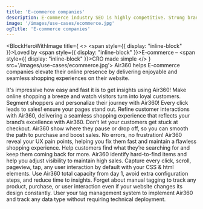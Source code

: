 ```yaml
---
title: 'E-commerce companies'
description: E-commerce industry SEO is highly competitive. Strong brands (including Google) dominate search results, with little room for inefficiencies.
image: '/images/use-cases/ecommerce.jpg'
ogTitle: 'E-commerce companies'
---
```


<BlockHeroWithImage title={
    <>
      <span style={{ display: "inline-block" }}>Loved by</span> <span style={{ display: "inline-block" }}>E-commerce –</span> <span style={{ display: "inline-block" }}>CRO made simple</span>
    </>
  } src='/images/use-cases/ecommerce.jpg'>
  Air360 helps E-commerce companies elevate their online presence by delivering enjoyable and seamless shopping experiences on their website. 
</BlockHeroWithImage>

<ShowcaseLogos>
  <ProductLogo />
  <Okaidi />
</ShowcaseLogos>

<BlockTestimonial name='Aircaribes' src='/logo-brand/air-caraibes.svg'>
  It's impressive how easy and fast it is to get insights using Air360!
</BlockTestimonial>

<SlideFeature title='How does Air360 help e-commerce?'>
  <Slide title='Create experiences that convert' src='/images/use-cases/slides/slide1.svg' shadow={false}>
    Make online shopping a breeze and watch visitors turn into loyal customers. Segment shoppers and personalize their journey with Air360!
  </Slide>
  <Slide title='The best possible version of every page' src='/images/use-cases/slides/slide2.svg' shadow={false}>
    Every click leads to sales! ensure your pages stand out. Refine customer interactions with Air360, delivering a seamless shopping experience that reflects your brand’s excellence with Air360.
  </Slide>
  <Slide title='Simplify the buying experience' src='/images/use-cases/slides/slide3.svg' shadow={false}>
    Don’t let your customers get stuck at checkout. Air360 show where they pause or drop off, so you can smooth the path to purchase and boost sales.
  </Slide>
  <Slide title='Keep your site running smoothly' src='/images/use-cases/slides/slide4.svg' shadow={false}>
    No errors, no frustration!  Air360 reveal your UX pain points, helping you fix them fast and maintain a flawless shopping experience.
  </Slide>
  <Slide title='Keep your customers happy' src='/images/use-cases/slides/slide5.svg' shadow={false}>
    Help customers find what they’re searching for and keep them coming back for more. Air360 identify hard-to-find items and help you adjust visibility to maintain high sales.
  </Slide>
</SlideFeature>

<GalleryBlocks title='Like Time Travel–But Easier!'>
  <Block title='Auto-Tracking' icon='robot-astromech' color='orange'>
    Capture every click, scroll, pageview, tap, any user interaction by default with your CSS & html elements.
  </Block>
  <Block title='Plug and Play' icon='bolt' color='purple'>
    Use Air360 total capacity from day 1, avoid extra configuration steps, and reduce time to insights.
  </Block>
  <Block title='Tagless' icon='tag' color='orange'>
    Forget about manual tagging to track any product, purchase, or user interaction even if your website changes its design constantly.
  </Block>
  <Block title='Codeless' icon='code' color='purple'>
    User your tag management system to implement Air360 and track any data type without requiring technical deployment.
  </Block>
</GalleryBlocks>

<BlockSection lp>
  <LaundryList lang="en" items={['Create experiences that convert', 'The best possible version of every page', 'Simplify the buying experience', 'Keep your site running smoothly', 'Keep your customers happy']} />
</BlockSection>

<BlockFeature title='Everything you need to create the best possible user experience'>
  <Feature name='Auto-tracking' icon='robot-astromech' />
  <Feature name='Custom data collection' icon='database' />
  <Feature name='No-code error detection' icon='message-exclamation' />
  <Feature name='Advanced segments' icon='square-kanban' />
  <Feature name='Funnel analysis' icon='filter-circle-dollar' />
  <Feature name='User journeys' icon='cart-shopping' />
  <Feature name='On-page analysis' icon='user-magnifying-glass' />
  <Feature name='Session replays' icon='clapperboard-play' />
</BlockFeature>

<BlockSection className='mb-15'>
  <IncreaseConversionWrapper />
</BlockSection>
